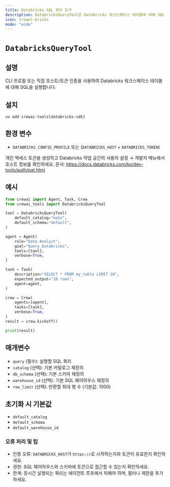 ```yaml
---
title: Databricks SQL 쿼리 도구
description: DatabricksQueryTool은 Databricks 워크스페이스 테이블에 대해 SQL 쿼리를 실행합니다.
icon: trowel-bricks
mode: "wide"
---
```


# `DatabricksQueryTool`

## 설명

CLI 프로필 또는 직접 호스트/토큰 인증을 사용하여 Databricks 워크스페이스 테이블에 대해 SQL을 실행합니다.

## 설치

```shell
uv add crewai-tools[databricks-sdk]
```

## 환경 변수

- `DATABRICKS_CONFIG_PROFILE` 또는 (`DATABRICKS_HOST` + `DATABRICKS_TOKEN`)

개인 액세스 토큰을 생성하고 Databricks 작업 공간의 사용자 설정 → 개발자 메뉴에서 호스트 정보를 확인하세요.
문서: https://docs.databricks.com/ko/dev-tools/auth/pat.html

## 예시

```python Code
from crewai import Agent, Task, Crew
from crewai_tools import DatabricksQueryTool

tool = DatabricksQueryTool(
    default_catalog="main",
    default_schema="default",
)

agent = Agent(
    role="Data Analyst",
    goal="Query Databricks",
    tools=[tool],
    verbose=True,
)

task = Task(
    description="SELECT * FROM my_table LIMIT 10",
    expected_output="10 rows",
    agent=agent,
)

crew = Crew(
    agents=[agent],
    tasks=[task],
    verbose=True,
)
result = crew.kickoff()

print(result)
```

## 매개변수

- `query` (필수): 실행할 SQL 쿼리
- `catalog` (선택): 기본 카탈로그 재정의
- `db_schema` (선택): 기본 스키마 재정의
- `warehouse_id` (선택): 기본 SQL 웨어하우스 재정의
- `row_limit` (선택): 반환할 최대 행 수 (기본값: 1000)

## 초기화 시 기본값

- `default_catalog`
- `default_schema`
- `default_warehouse_id`

### 오류 처리 및 팁

- 인증 오류: `DATABRICKS_HOST`가 `https://`로 시작하는지와 토큰이 유효한지 확인하세요.
- 권한: SQL 웨어하우스와 스키마에 토큰으로 접근할 수 있는지 확인하세요.
- 한계: 장시간 실행되는 쿼리는 에이전트 루프에서 피해야 하며, 필터나 제한을 추가하세요.
